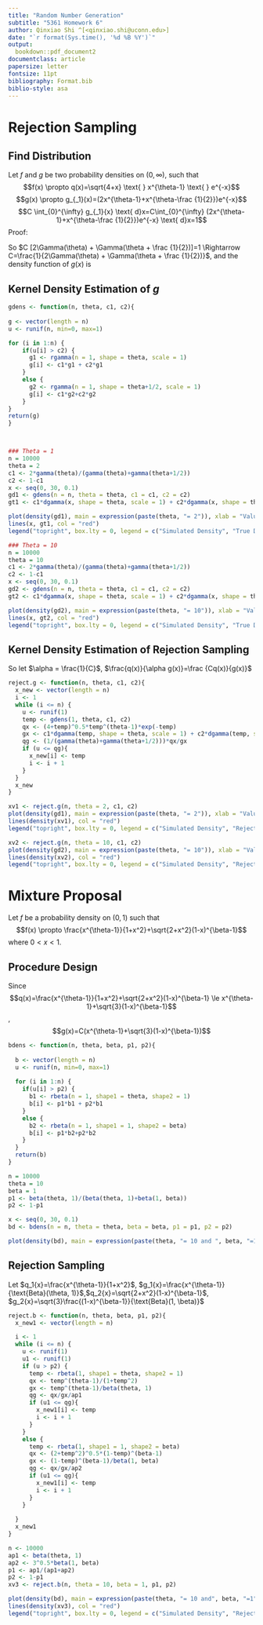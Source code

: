 ```yaml
---
title: "Random Number Generation"
subtitle: "5361 Homework 6"
author: Qinxiao Shi ^[<qinxiao.shi@uconn.edu>]
date: "`r format(Sys.time(), '%d %B %Y')`"
output:
  bookdown::pdf_document2
documentclass: article
papersize: letter
fontsize: 11pt
bibliography: Format.bib
biblio-style: asa
---
```


# Rejection Sampling
## Find Distribution
Let $f$ and $g$ be two probability densities on $(0, \infty)$, such that
$$f(x) \propto q(x)=\sqrt{4+x} \text{ } x^{\theta-1} \text{ } e^{-x}$$
$$g(x) \propto g_{_1}(x)=(2x^{\theta-1}+x^{\theta-\frac {1}{2}})e^{-x}$$
$$C \int_{0}^{\infty} g_{_1}{x} \text{ d}x=C\int_{0}^{\infty} (2x^{\theta-1}+x^{\theta-\frac {1}{2}})e^{-x} \text{ d}x=1$$
Proof:
\begin{equation*}
  \begin{split}
  \int_{0}^{\infty} {g_{_1}(x)} \text{ d}x&=2\int_{0}^{\infty} {x^{\theta-1}}e^{-x} \text{d}x+\int_{0}^{\infty} {x^{\theta-\frac {1}{2}}}e^{-x}\text{d}x\\
                           &=2\Gamma(\theta) \int_{0}^{\infty}\frac {x^{\theta-1}}{\Gamma(\theta)} e^{-x} \text{d}x
                           +\Gamma(\theta + \frac {1}{2}) \int_{0}^{\infty}\frac {x^{\theta-\frac{1}{2}}}{\Gamma(\theta + \frac {1}{2})} e^{-x} \text{d}x\\
                           &=2\Gamma(\theta) + \Gamma(\theta + \frac {1}{2})
  \end{split}
\end{equation*}

So $C [2\Gamma(\theta) + \Gamma(\theta + \frac {1}{2})]=1 \Rightarrow C=\frac{1}{2\Gamma(\theta) + \Gamma(\theta + \frac {1}{2})}$, and the density function of $g(x)$ is

\begin{equation*}
  \begin{split}
  g(x)&=\frac{1}{2\Gamma(\theta) + \Gamma(\theta + \frac {1}{2})}(2x^{\theta-1}+x^{\theta-\frac {1}{2}})e^{-x}\\
      &=\frac{1}{2\Gamma(\theta) + \Gamma(\theta + \frac {1}{2})}(2\Gamma(\theta)\frac {x^{\theta-1}e^{-x}}{\Gamma(\theta)}+\Gamma(\theta + \frac {1}{2}) \frac {x^{\theta-\frac {1}{2}}e^{-x}}{\Gamma(\theta + \frac {1}{2})})\\
      &=\frac{2\Gamma(\theta)}{2\Gamma(\theta) + \Gamma(\theta + \frac {1}{2})} \text{Gamma}(\theta, 1) + \frac{\Gamma(\theta + \frac {1}{2})}{2\Gamma(\theta) + \Gamma(\theta + \frac {1}{2})}\text{Gamma}(\theta + \frac {1}{2}, 1)
  \end{split}
\end{equation*}


## Kernel Density Estimation of $g$
```r
gdens <- function(n, theta, c1, c2){
  
g <- vector(length = n)
u <- runif(n, min=0, max=1)

for (i in 1:n) {
    if(u[i] > c2) {
      g1 <- rgamma(n = 1, shape = theta, scale = 1)
      g[i] <- c1*g1 + c2*g1
    }
    else {
      g2 <- rgamma(n = 1, shape = theta+1/2, scale = 1)
      g[i] <- c1*g2+c2*g2
    }
}
return(g)
}



### Theta = 1
n = 10000
theta = 2
c1 <- 2*gamma(theta)/(gamma(theta)+gamma(theta+1/2))
c2 <- 1-c1
x <- seq(0, 30, 0.1)
gd1 <- gdens(n = n, theta = theta, c1 = c1, c2 = c2)
gt1 <- c1*dgamma(x, shape = theta, scale = 1) + c2*dgamma(x, shape = theta+1/2, scale = 1)

plot(density(gd1), main = expression(paste(theta, "= 2")), xlab = "Value of X")
lines(x, gt1, col = "red")
legend("topright", box.lty = 0, legend = c("Simulated Density", "True Density"), col = c("black", "red"), lwd = 1)

### Theta = 10
n = 10000
theta = 10
c1 <- 2*gamma(theta)/(gamma(theta)+gamma(theta+1/2))
c2 <- 1-c1
x <- seq(0, 30, 0.1)
gd2 <- gdens(n = n, theta = theta, c1 = c1, c2 = c2)
gt2 <- c1*dgamma(x, shape = theta, scale = 1) + c2*dgamma(x, shape = theta+1/2, scale = 1)

plot(density(gd2), main = expression(paste(theta, "= 10")), xlab = "Value of X")
lines(x, gt2, col = "red")
legend("topright", box.lty = 0, legend = c("Simulated Density", "True Density"), col = c("black", "red"), lwd = 1)
```

## Kernel Density Estimation of Rejection Sampling
\begin{equation*}
  \begin{split}
  \alpha &= \sup_{x\ge 0} \frac {\sqrt{4+x} \text{ } x^{\theta-1} \text{ } e^{-x}} {C\left[(2x^{\theta-1}+x^{\theta-\frac {1}{2}})e^{-x}\right]}\\
         &= \sup_{x\ge 0} \frac {\sqrt{4+x}}{C(2+\sqrt{x})}\\
         &= \frac {1}{C}
  \end{split}
\end{equation*}

So let $\alpha = \frac{1}{C}$, $\frac{q(x)}{\alpha g(x)}=\frac {Cq(x)}{g(x)}$

```r
reject.g <- function(n, theta, c1, c2){
  x_new <- vector(length = n)
  i <- 1
  while (i <= n) {
    u <- runif(1)
    temp <- gdens(1, theta, c1, c2)
    qx <- (4+temp)^0.5*temp^(theta-1)*exp(-temp)
    gx <- c1*dgamma(temp, shape = theta, scale = 1) + c2*dgamma(temp, shape = theta+1/2, scale = 1)
    qg <- (1/(gamma(theta)+gamma(theta+1/2)))*qx/gx
    if (u <= qg){
      x_new[i] <- temp
      i <- i + 1
    }
  }
  x_new
}

xv1 <- reject.g(n, theta = 2, c1, c2)
plot(density(gd1), main = expression(paste(theta, "= 2")), xlab = "Value of X")
lines(density(xv1), col = "red")
legend("topright", box.lty = 0, legend = c("Simulated Density", "Rejection Sampling Density"), col = c("black", "red"), lwd = 1)

xv2 <- reject.g(n, theta = 10, c1, c2)
plot(density(gd2), main = expression(paste(theta, "= 10")), xlab = "Value of X")
lines(density(xv2), col = "red")
legend("topright", box.lty = 0, legend = c("Simulated Density", "Rejection Sampling Density"), col = c("black", "red"), lwd = 1)
```


# Mixture Proposal
Let $f$ be a probability density on $(0, 1)$ such that
$$f(x) \propto \frac{x^{\theta-1}}{1+x^2}+\sqrt{2+x^2}(1-x)^{\beta-1}$$
where $0<x<1$.

## Procedure Design
Since 
$$q(x)=\frac{x^{\theta-1}}{1+x^2}+\sqrt{2+x^2}(1-x)^{\beta-1} \le  x^{\theta-1}+\sqrt{3}(1-x)^{\beta-1}$$,
$$g(x)=C(x^{\theta-1}+\sqrt{3}(1-x)^{\beta-1})$$
\begin{equation*}
  \begin{split}
  \int_{0}^{1}g(x)\text{ d}x&=1\\
  \int_{0}^{1}C(x^{\theta-1}+\sqrt{3}(1-x)^{\beta-1})\text{ d}x&=C\left[\int_{0}^{1}x^{\theta-1}\text{ d}x+\int_{0}^{1}\sqrt{3}(1-x)^{\beta-1}\text{ d}x \right]\\
  &=C\left[\text{Beta}(\theta, 1)+\sqrt{3}\text{Beta}(1, \beta) \right]\\
  &=1\\
  \Rightarrow C=\frac{1}{\text{Beta}(\theta, 1)+\sqrt{3}\text{Beta}(1, \beta)}
  \end{split}
\end{equation*}

```r
bdens <- function(n, theta, beta, p1, p2){
  
  b <- vector(length = n)
  u <- runif(n, min=0, max=1)
  
  for (i in 1:n) {
    if(u[i] > p2) {
      b1 <- rbeta(n = 1, shape1 = theta, shape2 = 1)
      b[i] <- p1*b1 + p2*b1
    }
    else {
      b2 <- rbeta(n = 1, shape1 = 1, shape2 = beta)
      b[i] <- p1*b2+p2*b2
    }
  }
  return(b)
}

n = 10000
theta = 10
beta = 1
p1 <- beta(theta, 1)/(beta(theta, 1)+beta(1, beta))
p2 <- 1-p1

x <- seq(0, 30, 0.1)
bd <- bdens(n = n, theta = theta, beta = beta, p1 = p1, p2 = p2)

plot(density(bd), main = expression(paste(theta, "= 10 and ", beta, "=1")), xlab = "Value of X")
```

## Rejection Sampling
Let $q_1{x}=\frac{x^{\theta-1}}{1+x^2}$, $g_1{x}=\frac{x^{\theta-1}}{\text{Beta}(\theta, 1)}$,$q_2{x}=\sqrt{2+x^2}(1-x)^{\beta-1}$, $g_2{x}=\sqrt{3}\frac{(1-x)^{\beta-1}}{\text{Beta}(1, \beta)}$
\begin{equation*}
  \begin{split}
  \alpha_1 &= \sup_{x\ge 0} \frac {q_1{x}}{C_1g_1{x}} = \text{Beta}(\theta, 1)\\
  \alpha_2 &= \sup_{x\ge 0} \frac {q_2{x}}{C_2g_2{x}} = \sqrt{3}\text{Beta}(1, \beta)
  \end{split}
\end{equation*}
```r
reject.b <- function(n, theta, beta, p1, p2){
  x_new1 <- vector(length = n)

  i <- 1
  while (i <= n) {
    u <- runif(1)
    u1 <- runif(1)
    if (u > p2) {
      temp <- rbeta(1, shape1 = theta, shape2 = 1)
      qx <- temp^(theta-1)/(1+temp^2)
      gx <- temp^(theta-1)/beta(theta, 1)
      qg <- qx/gx/ap1
      if (u1 <= qg){
        x_new1[i] <- temp
        i <- i + 1
      }
    }
    else {
      temp <- rbeta(1, shape1 = 1, shape2 = beta)
      qx <- (2+temp^2)^0.5*(1-temp)^(beta-1)
      gx <- (1-temp)^(beta-1)/beta(1, beta)
      qg <- qx/gx/ap2
      if (u1 <= qg){
        x_new1[i] <- temp
        i <- i + 1
      }
    }
    
  }
  x_new1
}

n <- 10000
ap1 <- beta(theta, 1)
ap2 <- 3^0.5*beta(1, beta)
p1 <- ap1/(ap1+ap2)
p2 <- 1-p1
xv3 <- reject.b(n, theta = 10, beta = 1, p1, p2)

plot(density(bd), main = expression(paste(theta, "= 10 and", beta, "=1")), xlab = "Value of X")
lines(density(xv3), col = "red")
legend("topright", box.lty = 0, legend = c("Simulated Density", "Rejection Sampling Density"), col = c("black", "red"), lwd = 1)
```
